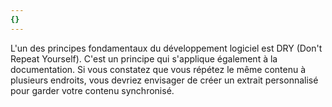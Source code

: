 ```yaml
---
{}
---
```


L'un des principes fondamentaux du développement logiciel est DRY (Don't Repeat
Yourself). C'est un principe qui s'applique également à la documentation.
Si vous constatez que vous répétez le même contenu à plusieurs endroits,
vous devriez envisager de créer un extrait personnalisé pour garder votre contenu synchronisé.
